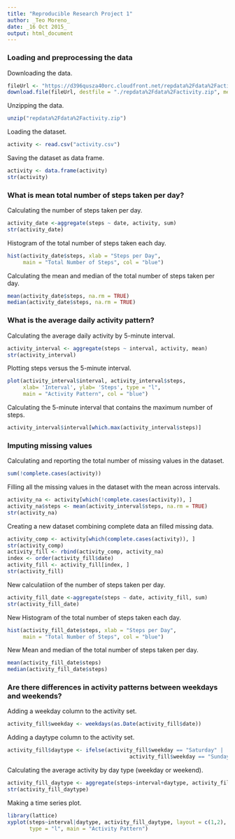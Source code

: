 ```yaml
---
title: "Reproducible Research Project 1"
author: _Teo Moreno_
date: _16 Oct 2015_
output: html_document
---
```




### Loading and preprocessing the data

Downloading the data.

```r
fileUrl <- "https://d396qusza40orc.cloudfront.net/repdata%2Fdata%2Factivity.zip"
download.file(fileUrl, destfile = "./repdata%2Fdata%2Factivity.zip", method = "curl")
```

Unzipping the data.

```r
unzip("repdata%2Fdata%2Factivity.zip")
```

Loading the dataset.

```r
activity <- read.csv("activity.csv")
```

Saving the dataset as data frame.

```r
activity <- data.frame(activity)
str(activity)
```

### What is mean total number of steps taken per day?

Calculating the number of steps taken per day.

```r
activity_date <-aggregate(steps ~ date, activity, sum)
str(activity_date)
```

Histogram of the total number of steps taken each day.

```r
hist(activity_date$steps, xlab = "Steps per Day",
     main = "Total Number of Steps", col = "blue")
```

Calculating the mean and median of the total number of steps taken per day.

```r
mean(activity_date$steps, na.rm = TRUE)
median(activity_date$steps, na.rm = TRUE)
```

### What is the average daily activity pattern?

Calculating the average daily activity by 5-minute interval.

```r
activity_interval <- aggregate(steps ~ interval, activity, mean)
str(activity_interval)
```

Plotting steps versus the 5-minute interval.

```r
plot(activity_interval$interval, activity_interval$steps,
     xlab= 'Interval', ylab= 'Steps', type = "l",
     main = "Activity Pattern", col = "blue")
```

Calculating the 5-minute interval that contains the maximum number of steps.

```r
activity_interval$interval[which.max(activity_interval$steps)]
```

### Imputing missing values

Calculating and reporting the total number of missing values in the dataset.

```r
sum(!complete.cases(activity))
```

Filling all the missing values in the dataset with the mean across intervals.

```r
activity_na <- activity[which(!complete.cases(activity)), ]
activity_na$steps <- mean(activity_interval$steps, na.rm = TRUE)
str(activity_na)
```

Creating a new dataset combining complete data an filled missing data.

```r
activity_comp <- activity[which(complete.cases(activity)), ]
str(activity_comp)
activity_fill <- rbind(activity_comp, activity_na)
index <- order(activity_fill$date)
activity_fill <- activity_fill[index, ]
str(activity_fill)
```

New calculatiion of the number of steps taken per day.

```r
activity_fill_date <-aggregate(steps ~ date, activity_fill, sum)
str(activity_fill_date)
```

New Histogram of the total number of steps taken each day.

```r
hist(activity_fill_date$steps, xlab = "Steps per Day",
     main = "Total Number of Steps", col = "blue")
```

New Mean and median of the total number of steps taken per day.

```r
mean(activity_fill_date$steps)
median(activity_fill_date$steps)
```

### Are there differences in activity patterns between weekdays and weekends?

Adding a weekday column to the activity set.

```r
activity_fill$weekday <- weekdays(as.Date(activity_fill$date))
```

Adding a daytype column to the activity set.

```r
activity_fill$daytype <- ifelse(activity_fill$weekday == "Saturday" | 
                                       activity_fill$weekday == "Sunday", "Weekend", "Weekday") 
```

Calculating the average activity by day type (weekday or weekend).

```r
activity_fill_daytype <- aggregate(steps~interval+daytype, activity_fill, mean)
str(activity_fill_daytype)
```

Making a time series plot.

```r
library(lattice)
xyplot(steps~interval|daytype, activity_fill_daytype, layout = c(1,2),
       type = "l", main = "Activity Pattern")
```
